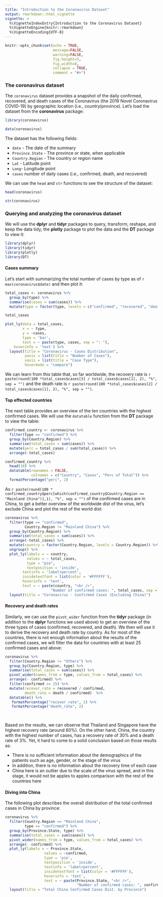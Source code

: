 ```yaml
---
title: "Introduction to the Coronavirus Dataset"
output: rmarkdown::html_vignette
vignette: >
  %\VignetteIndexEntry{Introduction to the Coronavirus Dataset}
  %\VignetteEngine{knitr::rmarkdown}
  %\VignetteEncoding{UTF-8}
---
```



```r
knitr::opts_chunk$set(echo = TRUE, 
                      message=FALSE, 
                      warning=FALSE, 
                      fig.height=5, 
                      fig.width=8,
                      collapse = TRUE,
                      comment = "#>")
```

### The coronavirus dataset

The `coronavirus` dataset provides a snapshot of the daily confirmed, recovered, and death cases of the Coronavirus (the 2019 Novel Coronavirus COVID-19) by geographic location (i.e., country/province). Let's load the dataset from the **coronavirus** package:

```r
library(coronavirus)

data(coronavirus)
```



The dataset has the following fields:

* `date` - The date of the summary
* `Province.State` - The province or state, when applicable
* `Country.Region` - The country or region name
* `Lat` - Latitude point
* `Long`- Longitude point
* `cases` number of daily cases (i.e., confirmed, death, and recovered)

We can use the `head` and `str` functions to see the structure of the dataset:

```r
head(coronavirus)

str(coronavirus)
```

### Querying and analyzing the coronavirus dataset

We will use the **dplyr** and **tidyr** packages to query, transform, reshape, and keep the data tidy, the **plotly** package to plot the data and the **DT** package to view it:

```r
library(dplyr)
library(tidyr)
library(plotly)
library(DT)
```

#### Cases summary

Let's start with summarizing the total number of cases by type as of `r max(coronavirus$date)` and then plot it: 

```r
total_cases <- coronavirus %>% 
  group_by(type) %>%
  summarise(cases = sum(cases)) %>%
  mutate(type = factor(type, levels = c("confirmed", "recovered", "death")))

total_cases
```


```r
plot_ly(data = total_cases, 
        x = ~ type, 
        y = ~cases, 
        type = 'bar',
        text = ~ paste(type, cases, sep = ": "),
    hoverinfo = 'text') %>%
  layout(title = "Coronavirus - Cases Distribution",
         yaxis = list(title = "Number of Cases"),
         xaxis = list(title = "Case Type"),
         hovermode = "compare")
```


We can learn from this table that, so far worldwide, the recovery rate is `r paste(round(100 *total_cases$cases[3] / total_cases$cases[1], 2), "%", sep = "")` and the death rate is `r paste(round(100 *total_cases$cases[2] / total_cases$cases[1], 2), "%", sep = "")`.

#### Top effected countries

The next table provides an overview of the ten countries with the highest confirmed cases. We will use the `datatable` function from the **DT** package to view the table:


```r
confirmed_country <- coronavirus %>% 
  filter(type == "confirmed") %>%
  group_by(Country.Region) %>%
  summarise(total_cases = sum(cases)) %>%
  mutate(perc = total_cases / sum(total_cases)) %>%
  arrange(-total_cases)

confirmed_country %>%
  head(10) %>%
  datatable(rownames = FALSE,
            colnames = c("Country", "Cases", "Perc of Total")) %>%
  formatPercentage("perc", 2)
```


As `r paste(round(100 * confirmed_country$perc[which(confirmed_country$Country.Region == "Mainland China")],1), "%", sep = "")` of the confirmed cases are in China, to get a better overview of the worldwide dist of the virus, let's exclude China and plot the rest of the world dist:

```r
coronavirus %>% 
  filter(type == "confirmed", 
         Country.Region != "Mainland China") %>%
  group_by(Country.Region) %>%
  summarise(total_cases = sum(cases)) %>%
  arrange(-total_cases) %>%
  mutate(country = factor(Country.Region, levels = Country.Region)) %>%
  ungroup() %>%
  plot_ly(labels = ~ country, 
          values = ~ total_cases,
          type = "pie",
          textposition = 'inside',
        textinfo = 'label+percent',
        insidetextfont = list(color = '#FFFFFF'),
        hoverinfo = 'text',
        text = ~ paste(country, "<br />",
                     "Number of confirmed cases: ", total_cases, sep = "")) %>%
  layout(title = "Coronavirus - Confirmed Cases (Excluding China)")
```

#### Recovery and death rates

Similarly, we can use the `pivot_wider` function from the **tidyr** package (in addition to the **dplyr** functions we used above) to get an overview of the three types of cases (confirmed, recovered, and death). We then will use it to derive the recovery and death rate by country. As for most of the countries, there is not enough information about the results of the confirmed cases, we will filter the data for countries with at least 25 confirmed cases and above:

```r
coronavirus %>% 
  filter(Country.Region != "Others") %>%
  group_by(Country.Region, type) %>%
  summarise(total_cases = sum(cases)) %>%
  pivot_wider(names_from = type, values_from = total_cases) %>%
  arrange(- confirmed) %>%
  filter(confirmed >= 25) %>%
  mutate(recover_rate = recovered / confirmed,
         death_rate = death / confirmed)  %>%
  datatable() %>%
   formatPercentage("recover_rate", 2) %>%
   formatPercentage("death_rate", 2) 
     
 
```

Based on the results,  we can observe that Thailand and Singapore have the highest recovery rate (around 60%). On the other hand, China, the country with the highest number of cases, has a recovery rate of 30% and a death rate of 3%. Yet, it hard to come to a solid conclusion based on those results as:

* There is no sufficient information about the demographics of the patients such as age, gender, or the stage of the virus
* In addition, there is no information about the recovery time of each case
* China here is an outlier due to the scale of the virus spread, and in this stage, it would not be apples to apples comparison with the rest of the countries here

#### Diving into China

The following plot describes the overall distribution of the total confirmed cases in China by province:

```r
coronavirus %>% 
  filter(Country.Region == "Mainland China",
         type == "confirmed") %>%
  group_by(Province.State, type) %>%
  summarise(total_cases = sum(cases)) %>%  
  pivot_wider(names_from = type, values_from = total_cases) %>%
  arrange(- confirmed) %>%
  plot_ly(labels = ~ Province.State, 
                  values = ~confirmed, 
                  type = 'pie',
                  textposition = 'inside',
                  textinfo = 'label+percent',
                  insidetextfont = list(color = '#FFFFFF'),
                  hoverinfo = 'text',
                  text = ~ paste(Province.State, "<br />",
                                 "Number of confirmed cases: ", confirmed, sep = "")) %>%
  layout(title = "Total China Confirmed Cases Dist. by Province")
```
